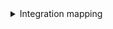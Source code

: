 <details>

<summary>Integration mapping</summary>

:::tip Configuration Mapping for Azure DevOps File Ingestion
The `selector` section within a `file` resource demonstrates how to configure file ingestion from Azure DevOps repositories. You can control:

- **path:** Supports both explicit paths (e.g., `src/config.yaml`) and glob patterns (e.g., `**/*.yaml`) to ingest matching files.
- **repos:** Target specific repositories or leave blank to scan all repositories.

:::

```yaml showLineNumbers
resources:
  - kind: file
    selector:
      query: 'true'
      files:
        # You can use a single explicit path or glob pattern
        path: "src/config.yaml"  # or "src/**/*.yaml"
        repos: ["my-repo", "another-repo"]  # Optional: specific repositories to scan
    port:
      entity:
        mappings:
          identifier: .file.path | gsub(" "; "")
          title: .file.path
          blueprint: '"file"'
          properties:
            path: .file.path
            size: .file.size
            content: .file.content
            link: .repo.remoteUrl + "?path=" + (.file.path)
          relations:
            repository: >-
              "\(.repo.project.name | ascii_downcase | gsub("[ ();]";
              ""))/\(.repo.name | ascii_downcase | gsub("[ ();]"; ""))"
  - kind: file
    selector:
      query: 'true'
      files:
        # You can use explicit paths or glob patterns in an array
        path: # Pass an array of explicit file paths
          - "deployment/helm/values.yaml"
          - "config/settings.json"
          - "docs/**/*.md" # Example: matches all .md files under docs/, including subdirectories
          - "**/package.json" # Example: match all package.json files across folders
    port:
      entity:
        mappings:
          identifier: .repo.name + "/" + .file.objectId
          title: .file.path
          blueprint: '"file"'
          properties:
            path: .file.path
            size: .file.size
            content: .file.content
            link: .repo.remoteUrl + "?path=" + (.file.path)
          relations:
            repository: >-
              "\(.repo.project.name | ascii_downcase | gsub("[ ();]";
              ""))/\(.repo.name | ascii_downcase | gsub("[ ();]"; ""))"

```

</details>

